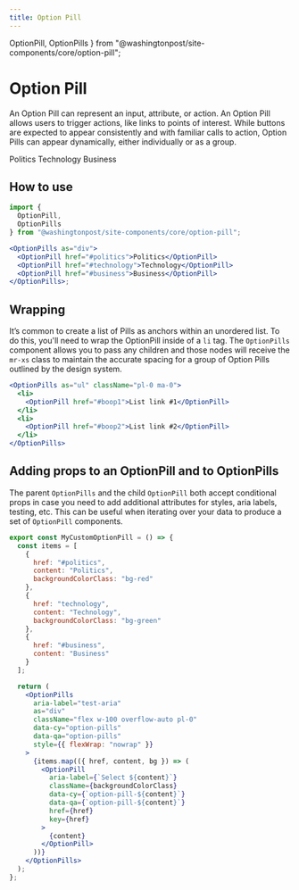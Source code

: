 ```yaml
--- 
title: Option Pill 
---
```


  OptionPill,
  OptionPills
} from "@washingtonpost/site-components/core/option-pill";

# Option Pill

<!-- Description of component -->
<p className="font-xs font-light font--subhead">
An Option Pill can represent an input, attribute, or action. An Option Pill 
allows users to trigger actions, like links to points of interest. While 
buttons are expected to appear consistently and with familiar calls to action, 
Option Pills can appear dynamically, either individually or as a group.
</p>


<!-- Live Example of component import live component above-->

<Container className="pa-sm">
    <OptionPills as="div">
        <OptionPill href="#politics">Politics</OptionPill>
        <OptionPill href="#technology">Technology</OptionPill>
        <OptionPill href="#business">Business</OptionPill>
    </OptionPills>
</Container>

<Tabs isDesignDoc={false} relatedUrl="design/uncategorized/option-pill"/>


## How to use

```jsx
import {
  OptionPill,
  OptionPills
} from "@washingtonpost/site-components/core/option-pill";

<OptionPills as="div">
  <OptionPill href="#politics">Politics</OptionPill>
  <OptionPill href="#technology">Technology</OptionPill>
  <OptionPill href="#business">Business</OptionPill>
</OptionPills>;
```

## Wrapping

It’s common to create a list of Pills as anchors within an unordered list. To do this, you'll need to wrap the OptionPill inside of a `li` tag. The `OptionPills` component allows you to pass any children and those nodes will receive the `mr-xs` class to maintain the accurate spacing for a group of Option Pills outlined by the design system.

```jsx
<OptionPills as="ul" className="pl-0 ma-0">
  <li>
    <OptionPill href="#boop1">List link #1</OptionPill>
  </li>
  <li>
    <OptionPill href="#boop2">List link #2</OptionPill>
  </li>
</OptionPills>
```

## Adding props to an OptionPill and to OptionPills

The parent `OptionPills` and the child `OptionPill` both accept conditional props in case you need to add additional attributes for styles, aria labels, testing, etc. This can be useful when iterating over your data to produce a set of `OptionPill` components.

```jsx
export const MyCustomOptionPill = () => {
  const items = [
    {
      href: "#politics",
      content: "Politics",
      backgroundColorClass: "bg-red"
    },
    {
      href: "technology",
      content: "Technology",
      backgroundColorClass: "bg-green"
    },
    {
      href: "#business",
      content: "Business"
    }
  ];

  return (
    <OptionPills
      aria-label="test-aria"
      as="div"
      className="flex w-100 overflow-auto pl-0"
      data-cy="option-pills"
      data-qa="option-pills"
      style={{ flexWrap: "nowrap" }}
    >
      {items.map(({ href, content, bg }) => (
        <OptionPill
          aria-label={`Select ${content}`}
          className={backgroundColorClass}
          data-cy={`option-pill-${content}`}
          data-qa={`option-pill-${content}`}
          href={href}
          key={href}
        >
          {content}
        </OptionPill>
      ))}
    </OptionPills>
  );
};
```